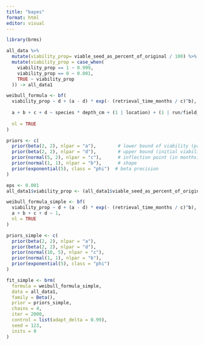 ```yaml
---
title: "bayes"
format: html
editor: visual
---
```


```r
library(brms)
```
```r
all_data %>% 
  mutate(viability_prop= viable_seed_as_percent_of_original / 100) %>% 
  mutate(viability_prop = case_when(
    viability_prop == 1 ~ 0.999,
    viability_prop == 0 ~ 0.001,
    TRUE ~ viability_prop
  )) -> all_data1
```


```r
weibull_formula <- bf(
  viability_prop ~ d + (a - d) * exp(- (retrieval_time_months / c)^b),
  
  a + b + c + d ~ species * depth_cm + (1 | location) + (1 | run/field_rep),
  
  nl = TRUE
)
```

```r
priors <- c(
  prior(beta(2, 2), nlpar = "a"),        # lower bound of viability (proportion)
  prior(beta(2, 2), nlpar = "d"),        # upper bound (initial viability)
  prior(normal(5, 2), nlpar = "c"),      # inflection point (in months)
  prior(normal(1, 1), nlpar = "b"),      # shape
  prior(exponential(5), class = "phi")  # beta precision
)
```


```r
eps <- 0.001
all_data1$viability_prop <- (all_data1$viable_seed_as_percent_of_original / 100) * (1 - 2 * eps) + eps
```


```r
weibull_formula_simple <- bf(
  viability_prop ~ d + (a - d) * exp(- (retrieval_time_months / c)^b),
  a + b + c + d ~ 1,
  nl = TRUE
)
```


```r
priors_simple <- c(
  prior(beta(2, 2), nlpar = "a"),
  prior(beta(2, 2), nlpar = "d"),
  prior(normal(10, 5), nlpar = "c"),
  prior(normal(1, 1), nlpar = "b"),
  prior(exponential(5), class = "phi")
)
```


```r
fit_simple <- brm(
  formula = weibull_formula_simple,
  data = all_data1,
  family = Beta(),
  prior = priors_simple,
  chains = 4,
  iter = 2000,
  control = list(adapt_delta = 0.99),
  seed = 123,
  inits = 0
)
```











